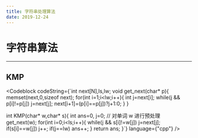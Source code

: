 ```yaml
---
title: 字符串处理算法
date: 2019-12-24
---
```


# 字符串算法

---

## KMP

<Codeblock
 codeString={`int next[N],ls,lw;
void get_next(char* p){
   memset(next,0,sizeof next);
   for(int i=1;i<lw;i++){
       int j=next[i];
       while(j && p[i]!=p[j])
           j=next[j];
       next[i+1]=(p[i]==p[j])?j+1:0;
   }
}

int KMP(char* w,char* s){
   int ans=0, j=0;
   // 对单词 w 进行预处理
   get_next(w);
   for(int i=0;i<ls;i++){
       while(j && s[i]!=w[j]) j=next[j];
       if(s[i]==w[j]) j++;
       if(j==lw) ans++;
   }
   return ans;
}`}
 language={"cpp"}
/>
